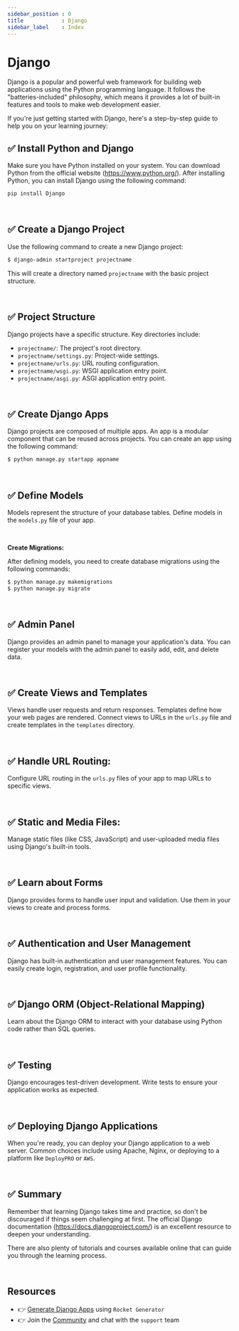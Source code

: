 ```yaml
---
sidebar_position : 0
title            : Django
sidebar_label    : Index
---
```


# Django

Django is a popular and powerful web framework for building web applications using the Python programming language. 
It follows the "batteries-included" philosophy, which means it provides a lot of built-in features and tools to make web development easier.

If you're just getting started with Django, here's a step-by-step guide to help you on your learning journey:

## ✅ **Install Python and Django**

Make sure you have Python installed on your system. You can download Python from the official website (https://www.python.org/).
After installing Python, you can install Django using the following command:

```bash
pip install Django
```

<br />

## ✅ **Create a Django Project**

Use the following command to create a new Django project:

```bash
$ django-admin startproject projectname
```
This will create a directory named `projectname` with the basic project structure.

<br />

## ✅ **Project Structure**

Django projects have a specific structure. Key directories include:

- `projectname/`: The project's root directory.
- `projectname/settings.py`: Project-wide settings.
- `projectname/urls.py`: URL routing configuration.
- `projectname/wsgi.py`: WSGI application entry point.
- `projectname/asgi.py`: ASGI application entry point.

<br />

## ✅ **Create Django Apps**

Django projects are composed of multiple apps. An app is a modular component that can be reused across projects. You can create an app using the following command:

```bash
$ python manage.py startapp appname
```

<br />

## ✅ **Define Models**

Models represent the structure of your database tables. Define models in the `models.py` file of your app.

<br />

**Create Migrations:**

After defining models, you need to create database migrations using the following commands:

```bash
$ python manage.py makemigrations
$ python manage.py migrate
```

<br />

## ✅ **Admin Panel**

Django provides an admin panel to manage your application's data. You can register your models with the admin panel to easily add, edit, and delete data.

<br />

## ✅ **Create Views and Templates**
   
Views handle user requests and return responses. Templates define how your web pages are rendered. 
Connect views to URLs in the `urls.py` file and create templates in the `templates` directory.

<br />

## ✅ **Handle URL Routing:**
   
Configure URL routing in the `urls.py` files of your app to map URLs to specific views.

<br />

## ✅ **Static and Media Files:**
    
Manage static files (like CSS, JavaScript) and user-uploaded media files using Django's built-in tools.

<br />

## ✅ **Learn about Forms**

Django provides forms to handle user input and validation. Use them in your views to create and process forms.

<br />

## ✅ **Authentication and User Management**

Django has built-in authentication and user management features. You can easily create login, registration, and user profile functionality.

<br />

## ✅ **Django ORM (Object-Relational Mapping)**

Learn about the Django ORM to interact with your database using Python code rather than SQL queries.

<br />

## ✅ **Testing**

Django encourages test-driven development. Write tests to ensure your application works as expected.

<br />

## ✅ **Deploying Django Applications**

When you're ready, you can deploy your Django application to a web server. Common choices include using Apache, Nginx, or deploying to a platform like `DeployPRO` or `AWS`.

<br />

## ✅ Summary

Remember that learning Django takes time and practice, so don't be discouraged if things seem challenging at first. 
The official Django documentation (https://docs.djangoproject.com/) is an excellent resource to deepen your understanding. 

There are also plenty of tutorials and courses available online that can guide you through the learning process.

<br />

## Resources

- 👉 [Generate Django Apps](https://app-generator.dev/django/) using `Rocket Generator`
- 👉 Join the [Community](https://discord.gg/fZC6hup) and chat with the `support` team 
